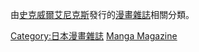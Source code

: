 由[[史克威爾艾尼克斯|史克威爾艾尼克斯]]發行的[[漫畫雜誌|漫畫雜誌]]相關分類。

{{DEFAULTSORT:Square Enix}}
[[Category:日本漫畫雜誌|Category:日本漫畫雜誌]]
[[Category:史克威爾艾尼克斯出版物|Manga Magazine]]